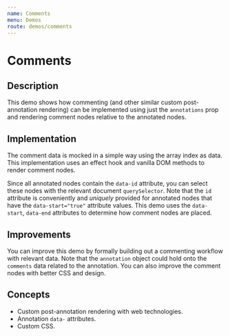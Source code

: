 ```yaml
---
name: Comments
menu: Demos
route: demos/comments
---
```



# Comments

## Description
This demo shows how commenting (and other similar custom post-annotation rendering) can be implemented using just the `annotations` prop and rendering comment nodes relative to the annotated nodes.

## Implementation
The comment data is mocked in a simple way using the array index as data.  This implementation uses an effect hook and vanilla DOM methods to render comment nodes.

Since all annotated nodes contain the `data-id` attribute, you can select these nodes with the relevant document `querySelector`. Note that the `id` attribute is conveniently and *uniquely* provided for annotated nodes that have the `data-start="true"` attribute values.  This demo uses the `data-start`, `data-end` attributes to determine how comment nodes are placed.

## Improvements
You can improve this demo by formally building out a commenting workflow with relevant data.  Note that the `annotation` object could hold onto the `comments` data related to the annotation.  You can also improve the comment nodes with better CSS and design.

## Concepts
- Custom post-annotation rendering with web technologies.
- Annotation `data-` attributes.
- Custom CSS.

<DemoComments />
